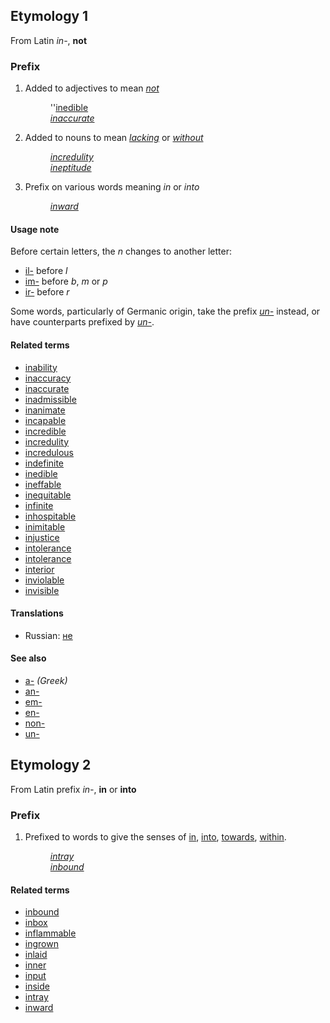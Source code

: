 ==Etymology 1==
From Latin ''in-'', '''not'''

===Prefix===
#Added to adjectives to mean ''[[not]]''
#:''[[inedible]]
#:''[[inaccurate]]''
#Added to nouns to mean ''[[lack]]ing'' or ''[[without]]''
#:''[[incredulity]]''
#:''[[ineptitude]]''
#Prefix on various words meaning ''in'' or ''into''
#:  ''[[inward]]''


====Usage note====
Before certain letters, the ''n'' changes to another letter:
*[[il-]] before ''l''
*[[im-]] before ''b'', ''m'' or ''p''
*[[ir-]] before ''r''

Some words, particularly of Germanic origin, take the prefix ''[[un-]]'' instead, or have counterparts prefixed by ''[[un-]]''.

====Related terms====
*[[inability]]
*[[inaccuracy]]
*[[inaccurate]]
*[[inadmissible]]
*[[inanimate]]
*[[incapable]]
*[[incredible]]
*[[incredulity]]
*[[incredulous]]
*[[indefinite]]
*[[inedible]]
*[[ineffable]]
*[[inequitable]]
*[[infinite]]
*[[inhospitable]]
*[[inimitable]]
*[[injustice]]
*[[intolerance]]
*[[intolerance]]
*[[interior]]
*[[inviolable]]
*[[invisible]]


====Translations====
*Russian: [[не]]

====See also====
*[[a-]]  ''(Greek)''
*[[an-]]
*[[em-]]
*[[en-]]
*[[non-]]
*[[un-]]

==Etymology 2==
From Latin prefix ''in-'', '''in''' or '''into'''

===Prefix===
#Prefixed to words to give the senses of [[in]], [[into]], [[towards]], [[within]].
#:''[[intray]]''
#:''[[inbound]]''

====Related terms====
*[[inbound]]
*[[inbox]]
*[[inflammable]]
*[[ingrown]]
*[[inlaid]]
*[[inner]]
*[[input]]
*[[inside]]
*[[intray]]
*[[inward]]